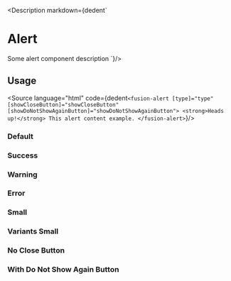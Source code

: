 
<Meta title="Components/Alert/All"/>

<Description markdown={dedent`
# Alert
Some alert component description
`}/>

## Usage
<Source language="html"
        code={dedent`
<fusion-alert [type]="type" [showCloseButton]="showCloseButton" [showDoNotShowAgainButton]="showDoNotShowAgainButton">
    <strong>Heads up!</strong> This alert content example.
</fusion-alert>
`}/>

### Default
<Canvas>
    <Story storyName="Default" id="components-alert--default" />
</Canvas>

### Success
<Canvas>
    <Story storyName="Success" id="components-alert--success" />
</Canvas>

### Warning
<Canvas>
    <Story id="components-alert--warning" />
</Canvas>

### Error
<Canvas>
    <Story id="components-alert--error" />
</Canvas>

### Small
<Canvas>
    <Story id="components-alert--small" />
</Canvas>

### Variants Small
<Canvas>
    <div className="row">
        <div className="col-3"><Story id="components-alert--small" /></div>
        <div className="col-3"><Story id="components-alert--small-success" /></div>
        <div className="col-3"><Story id="components-alert--small-warning" /></div>
        <div className="col-3"><Story id="components-alert--small-error" /></div>
    </div>
</Canvas>

### No Close Button
<Canvas>
    <Story id="components-alert--no-close-button" />
</Canvas>

### With Do Not Show Again Button
<Canvas>
    <Story id="components-alert--not-show-again-button" />
</Canvas>


<ArgsTable of={AlertComponent}  />
